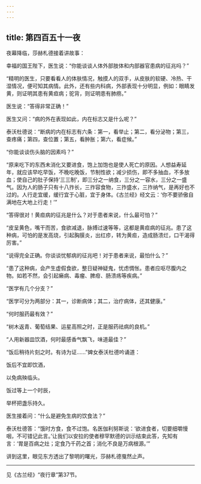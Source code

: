 ```yaml
---
---
---
```

title: 第四百五十一夜
---






夜幕降临，莎赫札德接着讲故事：





幸福的国王陛下，医生说：“你能谈谈人体外部肢体和内部器官患病的征兆吗？”

“精明的医生，只要看看人的体肤情况，触摸人的双手，从皮肤的软硬、冷热、干湿情况，便可知其病情。此外，还有些内科病，外部表现十分明显，例如：眼睛发黄，则证明其患有黄疸病；驼背，则证明患有肺痨。”

医生说：“答得非常正确！”

医生又问：“病的外在表现如此，内在标志又是什么呢？”

泰沃杜德说：“断病的内在标志有六条：第一，看举止；第二，看分泌物；第三，查疼痛；第四，查位置；第五，看肿胀；第六，看症候。”

“你能谈谈伤头脑的因素吗？”

“原来吃下的东西未消化又要进食，饱上加饱也是使人死亡的原因。人想益寿延年，就应该早吃早饭，不晚吃晚饭，节制性欲；减少损伤，即不多抽血，不多放血；使自己的肚子保持‘三三制’，即三分之一纳食，三分之一容水，三分之一盛气。因为人的肠子只有十八拃长，三拃容食物，三拃盛水，三拃纳气，是再好也不过的。人行走宜缓，缓行宜于心脏，宜于身体。《古兰经》经文云：‘你不要骄傲自满地在大地上行走！’”

“答得很对！黄疸病的征兆是什么？对于患者来说，什么最可怕？”

“皮呈黄色，嘴干而苦，食欲减退，脉搏过速等等，这都是黄疸病的征兆。患了这种病，可怕的是发高烧，引起胸膜炎，出红疹，转为黄疸，造成肠溃烂，口干渴得厉害。”

“说得完全正确。你谈谈忧郁病的征兆吧！对于患者来说，最怕什么？”

“患了这种病，会产生虚假食欲，整日疑神疑鬼，忧虑惆怅。患者应呕尽腹内之物。如若不然，会引起癞病、毒瘤、脾疳、肠溃疡等疾病。”

“医学有几个分支？”

“医学可分为两部分：其一，诊断病体；其二，治疗病体，还其健康。”

“何时服药最有效？”

“树木返青、葡萄结果、运星高照之时，正是服药祛病的良机。”

“人用新器皿饮酒，何时最感香气飘飞，味道最佳？”

“饭后稍待片刻之时。有诗为证……”婢女泰沃杜德吟诵道：


饭后不宜即饮酒，

以免病殃临头。

饭过等上一个时辰，

举杯把盏乐持久。



医生接着问：“什么是避免生病的饮食法？”

泰沃杜德答：“饿时方食，食不过饱。名医伽利努斯说：‘欲进食者，切要细嚼慢咽，不可错记此言。’让我们以安拉的使者穆罕默德的训示结束此答，先知有言：‘胃是百病之灶；定食乃千药之首；消化不良是万病根源。’”





讲到这里，眼见东方透出了黎明的曙光，莎赫札德戛然止声。



***





见《古兰经》“夜行章”第37节。​​​